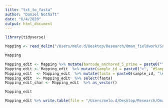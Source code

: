 ```yaml
---
title: "txt_to_fasta"
author: "Daniel Nothaft"
date: "6/4/2020"
output: html_document
---
```


```r
library(tidyverse)
```

```r
Mapping <- read_delim("/Users/melo.d/Desktop/Research/Oman_fieldwork/Samail_16S_compilation_supporting_files/2016/Oman_2016_mapping_file_noWDA1617.txt",  delim = "\t")
```

```r
Mapping 
```
```r
Mapping_edit <- Mapping %>% mutate(barcode_anchored_5_prime = paste0("^", BarcodeSequence))
Mapping_edit <- Mapping_edit  %>% mutate(sample_id = paste0(">", `#SampleID`))
Mapping_edit  <- Mapping_edit  %>% mutate(fasta = paste0(sample_id, "\n", barcode_anchored_5_prime))
Mapping_edit  <- Mapping_edit  %>% select(fasta)
Mapping_edit_char <- Mapping_edit  %>% as_vector()
```

```r
Mapping_edit
```
```r
Mapping_edit %>% write.table(file = "/Users/melo.d/Desktop/Research/Oman_fieldwork/Samail_16S_compilation_supporting_files/2016/barcodes_OM16_anchored_5_prime.fasta", col.names = FALSE, row.names = FALSE, sep = "", quote = FALSE)
```